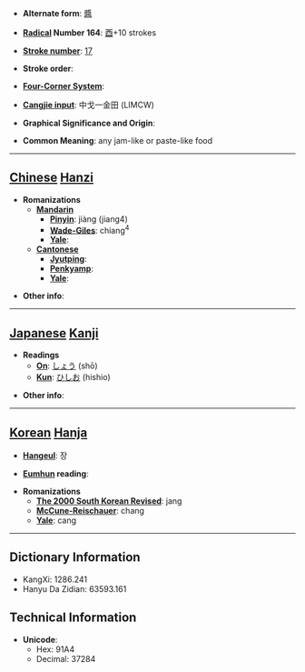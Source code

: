 * '''Alternate form''': [[醬]]

* '''[[Wiktionary:Chinese radical index| Radical]] Number 164''': [[Wiktionary:Chinese radical index 酉|酉]]+10 strokes

* '''[[Wiktionary:Chinese total strokes index|Stroke number]]''': [[Wiktionary:Chinese total strokes index 17|17]]

* '''Stroke order''': 

* '''[[Wiktionary:Chinese four corner index|Four-Corner System]]''': 

* '''[[Wiktionary:Chinese Cangjie index|Cangjie input]]''': 中戈一金田 (LIMCW)

* '''Graphical Significance and Origin''': 

* '''Common Meaning''': any jam-like or paste-like food

----

== [[Chinese]] [[Hanzi]] ==

* '''Romanizations'''
** '''[[Mandarin]]'''
*** '''[[Pinyin]]''': jiàng (jiang4)
*** '''[[Wade-Giles]]''': chiang<sup>4</sup>
*** '''[[Yale]]''': 
** '''[[Cantonese]]'''
*** '''[[Jyutping]]''':
*** '''[[Penkyamp]]''': 
*** '''[[Yale]]''': 

* '''Other info''': 

----

== [[Japanese]] [[Kanji]] ==

* '''Readings'''
** '''[[On]]''': [[しょう]] (shō)
** '''[[Kun]]''': [[ひしお]] (hishio)

* '''Other info''':  

----

== [[Korean]] [[Hanja]] ==

* '''[[Hangeul]]''': 장

* '''[[Eumhun]] reading''': 

* '''Romanizations'''
** '''[[The 2000 South Korean Revised Romanization|The 2000 South Korean Revised]]''': jang
** '''[[McCune-Reischauer]]''': chang
** '''[[Yale]]''': cang

----

== Dictionary Information ==

* KangXi: 1286.241
* Hanyu Da Zidian: 63593.161

== Technical Information ==

* '''Unicode''':
** Hex: 91A4
** Decimal: 37284